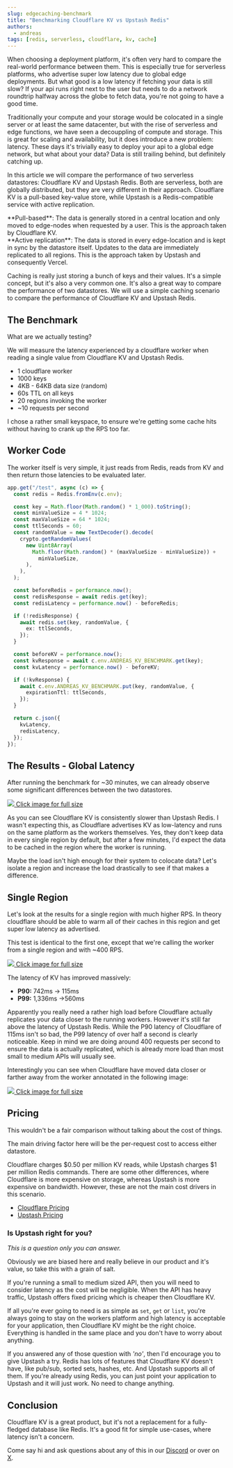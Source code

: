 ```yaml
---
slug: edgecaching-benchmark
title: "Benchmarking Cloudflare KV vs Upstash Redis"
authors:
  - andreas
tags: [redis, serverless, cloudflare, kv, cache]
---
```


When choosing a deployment platform, it's often very hard to compare the real-world performance between them. This is especially true for serverless platforms, who advertise super low latency due to global edge deployments. But what good is a low latency if fetching your data is still slow? If your api runs right next to the user but needs to do a network roundtrip halfway across the globe to fetch data, you're not going to have a good time.

Traditionally your compute and your storage would be colocated in a single server or at least the same datacenter, but with the rise of serverless and edge functions, we have seen a decouppling of compute and storage. This is great for scaling and availability, but it does introduce a new problem: latency.
These days it's trivially easy to deploy your api to a global edge network, but what about your data? Data is still trailing behind, but definitely catching up.

In this article we will compare the performance of two serverless datastores: Cloudflare KV and Upstash Redis. Both are serverless, both are globally distributed, but they are very different in their approach. Cloudflare KV is a pull-based key-value store, while Upstash is a Redis-compatible service with active replication.

<Note>
  **Pull-based**: The data is generally stored in a central location and only
  moved to edge-nodes when requested by a user. This is the approach taken by
  Cloudflare KV.
  <br />
  **Active replication**: The data is stored in every edge-location and is kept
  in sync by the datastore itself. Updates to the data are immediately
  replicated to all regions. This is the approach taken by Upstash and
  consequently Vercel.
</Note>

Caching is really just storing a bunch of keys and their values. It's a simple concept, but it's also a very common one. It's also a great way to compare the performance of two datastores. We will use a simple caching scenario to compare the performance of Cloudflare KV and Upstash Redis.

## The Benchmark

What are we actually testing?

We will measure the latency experienced by a cloudflare worker when reading a single value from Cloudflare KV and Upstash Redis.

- 1 cloudflare worker
- 1000 keys
- 4KB - 64KB data size (random)
- 60s TTL on all keys
- 20 regions invoking the worker
- ~10 requests per second

I chose a rather small keyspace, to ensure we're getting some cache hits without having to crank up the RPS too far.

## Worker Code

The worker itself is very simple, it just reads from Redis, reads from KV and then return those latencies to be evaluated later.

```ts title="worker.ts"
app.get("/test", async (c) => {
  const redis = Redis.fromEnv(c.env);

  const key = Math.floor(Math.random() * 1_000).toString();
  const minValueSize = 4 * 1024;
  const maxValueSize = 64 * 1024;
  const ttlSeconds = 60;
  const randomValue = new TextDecoder().decode(
    crypto.getRandomValues(
      new Uint8Array(
        Math.floor(Math.random() * (maxValueSize - minValueSize)) +
          minValueSize,
      ),
    ),
  );

  const beforeRedis = performance.now();
  const redisResponse = await redis.get(key);
  const redisLatency = performance.now() - beforeRedis;

  if (!redisResponse) {
    await redis.set(key, randomValue, {
      ex: ttlSeconds,
    });
  }

  const beforeKV = performance.now();
  const kvResponse = await c.env.ANDREAS_KV_BENCHMARK.get(key);
  const kvLatency = performance.now() - beforeKV;

  if (!kvResponse) {
    await c.env.ANDREAS_KV_BENCHMARK.put(key, randomValue, {
      expirationTtl: ttlSeconds,
    });
  }

  return c.json({
    kvLatency,
    redisLatency,
  });
});
```

## The Results - Global Latency

After running the benchmark for ~30 minutes, we can already observe some significant differences between the two datastores.

<a href="/blog/kv-benchmark/global.png" target="_blank">
  <img src="/blog/kv-benchmark/global.png" />
  Click image for full size
</a>

As you can see Cloudflare KV is consistently slower than Upstash Redis. I wasn't expecting this, as Cloudflare advertises KV as low-latency and runs on the same platform as the workers themselves. Yes, they don't keep data in every single region by default, but after a few minutes, I'd expect the data to be cached in the region where the worker is running.

Maybe the load isn't high enough for their system to colocate data?
Let's isolate a region and increase the load drastically to see if that makes a difference.

## Single Region

Let's look at the results for a single region with much higher RPS. In theory cloudflare should be able to warm all of their caches in this region and get super low latency as advertised.

This test is identical to the first one, except that we're calling the worker from a single region and with ~400 RPS.

<a href="/blog/kv-benchmark/single-region.png" target="_blank">
  <img src="/blog/kv-benchmark/single-region.png" />
  Click image for full size
</a>

The latency of KV has improved massively:

- **P90:** 742ms -> 115ms
- **P99:** 1,336ms ->560ms

Apparently you really need a rather high load before Cloudflare actually replicates your data closer to the running workers. However it's still far above the latency of Upstash Redis.
While the P90 latency of Cloudflare of 115ms isn't so bad, the P99 latency of over half a second is clearly noticeable.
Keep in mind we are doing around 400 requests per second to ensure the data is actually replicated, which is already more load than most small to medium APIs will usually see.

Interestingly you can see when Cloudflare have moved data closer or farther away from the worker annotated in the following image:

<a href="/blog/kv-benchmark/single-region-annotation.png" target="_blank">
  <img src="/blog/kv-benchmark/single-region-annotation.png" />
  Click image for full size
</a>

## Pricing

This wouldn't be a fair comparison without talking about the cost of things.

The main driving factor here will be the per-request cost to access either datastore.

Cloudflare charges $0.50 per million KV reads, while Upstash charges $1 per million Redis commands.
There are some other differences, where Cloudflare is more expensive on storage, whereas Upstash is more expensive on bandwidth. However, these are not the main cost drivers in this scenario.

- [Cloudflare Pricing](https://developers.cloudflare.com/workers/platform/pricing/#workers-kv)
- [Upstash Pricing](https://upstash.com/pricing)

### Is Upstash right for you?

_This is a question only you can answer._

Obviously we are biased here and really believe in our product and it's value, so take this with a grain of salt.

If you're running a small to medium sized API, then you will need to consider latency as the cost will be negligible. When the API has heavy traffic, Upstash offers fixed pricing which is cheaper then Cloudflare KV.

If all you're ever going to need is as simple as `set`, `get` or `list`, you're always going to stay on the workers platform and high latency is acceptable for your application, then Cloudflare KV might be the right choice. Everything is handled in the same place and you don't have to worry about anything.

If you answered any of those question with _'no'_, then I'd encourage you to give Upstash a try. Redis has lots of features that Cloudflare KV doesn't have, like pub/sub, sorted sets, hashes, etc. And Upstash supports all of them.
If you're already using Redis, you can just point your application to Upstash and it will just work. No need to change anything.

## Conclusion

Cloudflare KV is a great product, but it's not a replacement for a fully-fledged database like Redis. It's a good fit for simple use-cases, where latency isn't a concern.

Come say hi and ask questions about any of this in our [Discord](https://upstash.com/discord) or over on [X](https://x.com/upstash).
